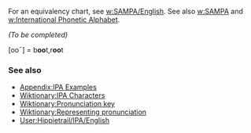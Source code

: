 {{rfd}}
For an equivalency chart, see [[w:SAMPA/English]]. See also [[w:SAMPA]] and [[w:International Phonetic Alphabet]].

{{substub}}
''(To be completed)''

[ooˉ] = b'''oo'''t,r'''oo'''t

===See also===
*[[Appendix:IPA Examples]]
*[[Wiktionary:IPA Characters]]
*[[Wiktionary:Pronunciation key]]
*[[Wiktionary:Representing pronunciation]]
*[[User:Hippietrail/IPA/English]]